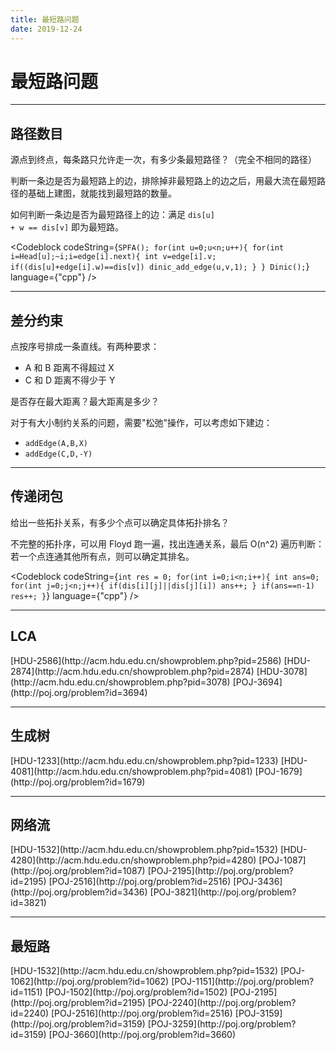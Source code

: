 ```yaml
---
title: 最短路问题
date: 2019-12-24
---
```


# 最短路问题

---

## 路径数目

源点到终点，每条路只允许走一次，有多少条最短路径？（完全不相同的路径）

判断一条边是否为最短路上的边，排除掉非最短路上的边之后，用最大流在最短路径的基础上建图，就能找到最短路的数量。

如何判断一条边是否为最短路径上的边：满足 <Code color="success">dis[u] + w == dis[v]</Code> 即为最短路。

<Codeblock
  codeString={`SPFA();
for(int u=0;u<n;u++){
    for(int i=Head[u];~i;i=edge[i].next){
        int v=edge[i].v;
        if((dis[u]+edge[i].w)==dis[v])
            dinic_add_edge(u,v,1);
    }
}
Dinic();`}
  language={"cpp"}
/>

---

## 差分约束

点按序号排成一条直线。有两种要求：

- A 和 B 距离不得超过 X
- C 和 D 距离不得少于 Y

是否存在最大距离？最大距离是多少？

对于有大小制约关系的问题，需要"松弛"操作，可以考虑如下建边：

- <Code color="success">addEdge(A,B,X)</Code>
- <Code color="success">addEdge(C,D,-Y)</Code>

---

## 传递闭包

给出一些拓扑关系，有多少个点可以确定具体拓扑排名？

不完整的拓扑序，可以用 Floyd 跑一遍，找出连通关系，最后 O(n^2) 遍历判断：若一个点连通其他所有点，则可以确定其排名。

<Codeblock
  codeString={`int res = 0;
for(int i=0;i<n;i++){
    int ans=0;
    for(int j=0;j<n;j++){
        if(dis[i][j]||dis[j][i]) ans++;
    }
    if(ans==n-1) res++;
}`}
  language={"cpp"}
/>

---

## LCA

<div className={"flex-wrap flex gap-4"}>
  <Chip color="primary" radius="sm" variant="flat">
    [HDU-2586](http://acm.hdu.edu.cn/showproblem.php?pid=2586)
  </Chip>
  <Chip color="primary" radius="sm" variant="flat">
    [HDU-2874](http://acm.hdu.edu.cn/showproblem.php?pid=2874)
  </Chip>
  <Chip color="primary" radius="sm" variant="flat">
    [HDU-3078](http://acm.hdu.edu.cn/showproblem.php?pid=3078)
  </Chip>
  <Chip color="primary" radius="sm" variant="flat">
    [POJ-3694](http://poj.org/problem?id=3694)
  </Chip>
</div>

---

## 生成树

<div className={"flex-wrap flex gap-4"}>
  <Chip color="primary" radius="sm" variant="flat">[HDU-1233](http://acm.hdu.edu.cn/showproblem.php?pid=1233)</Chip>
  <Chip color="primary" radius="sm" variant="flat">[HDU-4081](http://acm.hdu.edu.cn/showproblem.php?pid=4081)</Chip>
  <Chip color="primary" radius="sm" variant="flat">[POJ-1679](http://poj.org/problem?id=1679)</Chip>
</div>

---

## 网络流

<div className={"flex-wrap flex gap-4"}>
  <Chip color="primary" radius="sm" variant="flat">
    [HDU-1532](http://acm.hdu.edu.cn/showproblem.php?pid=1532)
  </Chip>
  <Chip color="primary" radius="sm" variant="flat">
    [HDU-4280](http://acm.hdu.edu.cn/showproblem.php?pid=4280)
  </Chip>
  <Chip color="primary" radius="sm" variant="flat">
    [POJ-1087](http://poj.org/problem?id=1087)
  </Chip>
  <Chip color="primary" radius="sm" variant="flat">
    [POJ-2195](http://poj.org/problem?id=2195)
  </Chip>
  <Chip color="primary" radius="sm" variant="flat">
    [POJ-2516](http://poj.org/problem?id=2516)
  </Chip>
  <Chip color="primary" radius="sm" variant="flat">
    [POJ-3436](http://poj.org/problem?id=3436)
  </Chip>
  <Chip color="primary" radius="sm" variant="flat">
    [POJ-3821](http://poj.org/problem?id=3821)
  </Chip>
</div>

---

## 最短路

<div className={"flex-wrap flex gap-4"}>
  <Chip color="primary" radius="sm" variant="flat">
    [HDU-1532](http://acm.hdu.edu.cn/showproblem.php?pid=1532)
  </Chip>
  <Chip color="primary" radius="sm" variant="flat">
    [POJ-1062](http://poj.org/problem?id=1062)
  </Chip>
  <Chip color="primary" radius="sm" variant="flat">
    [POJ-1151](http://poj.org/problem?id=1151)
  </Chip>
  <Chip color="primary" radius="sm" variant="flat">
    [POJ-1502](http://poj.org/problem?id=1502)
  </Chip>
  <Chip color="primary" radius="sm" variant="flat">
    [POJ-2195](http://poj.org/problem?id=2195)
  </Chip>
  <Chip color="primary" radius="sm" variant="flat">
    [POJ-2240](http://poj.org/problem?id=2240)
  </Chip>
  <Chip color="primary" radius="sm" variant="flat">
    [POJ-2516](http://poj.org/problem?id=2516)
  </Chip>
  <Chip color="primary" radius="sm" variant="flat">
    [POJ-3159](http://poj.org/problem?id=3159)
  </Chip>
  <Chip color="primary" radius="sm" variant="flat">
    [POJ-3259](http://poj.org/problem?id=3159)
  </Chip>
  <Chip color="primary" radius="sm" variant="flat">
    [POJ-3660](http://poj.org/problem?id=3660)
  </Chip>
</div>


